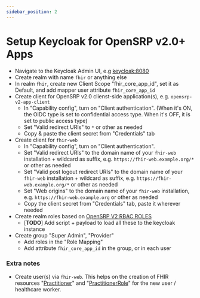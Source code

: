 ```yaml
---
sidebar_position: 2
---
```


# Setup Keycloak for OpenSRP v2.0+ Apps

- Navigate to the Keycloak Admin UI, e.g [keycloak:8080](http://keycloak:8080)
- Create realm with name `fhir` or anything else
- In realm `fhir`, create new Client Scope "fhir_core_app_id", set it as Default, and add mapper user attribute `fhir_core_app_id`
- Create client for OpenSRP v2.0 clienst-side application(s), e.g. `opensrp-v2-app-client`
  - In "Capability config", turn on "Client authentication". (When it's ON, the OIDC type is set to confidential access type. When it's OFF, it is set to public access type)
  - Set "Valid redirect URIs" to `*` or other as needed
  - Copy & paste the client secret from "Credentials" tab
- Create client for `fhir-web`
  - In "Capability config", turn on "Client authentication".
  - Set "Valid redirect URIs" to the domain name of your `fhir-web` installation + wildcard as suffix, e.g. `https://fhir-web.example.org/*` or other as needed
  - Set "Valid post logout redirect URIs" to the domain name of your `fhir-web` installation + wildcard as suffix, e.g. `https://fhir-web.example.org/*` or other as needed
  - Set "Web origins" to the domain name of your `fhir-web` installation, e.g. `https://fhir-web.example.org` or other as needed
  - Copy the client secret from "Credentials" tab, paste it wherever needed
- Create realm roles based on [OpenSRP V2 RBAC ROLES](https://docs.google.com/document/d/1MEw41Rtfdmos9gqqDamQ31_Y58E8Thgo_8i9UXD8ET4/edit)
  - [**TODO**] Add script + payload to load all these to the keycloak instance
- Create group "Super Admin", "Provider"
  - Add roles in the "Role Mapping"
  - Add attribute `fhir_core_app_id` in the group, or in each user

### Extra notes

- Create user(s) via `fhir-web`. This helps on the creation of FHIR resources "[Practitioner](http://hl7.org/fhir/R4/practitioner.html)" and "[PractitionerRole](http://hl7.org/fhir/R4/practitionerrole.html)" for the new user / healthcare worker.
